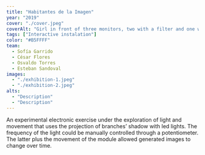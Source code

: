 ```yaml
---
title: "Habitantes de la Imagen"
year: "2019"
cover: "./cover.jpeg"
coverAlt: "Girl in front of three monitors, two with a filter and one with an animation"
tags: ["Interactive instalation"]
color: "#B5FFFF"
team:
  - Sofía Garrido
  - César Flores
  - Osvaldo Torres
  - Esteban Sandoval
images:
  - "./exhibition-1.jpeg"
  - "./exhibition-2.jpeg"
alts:
  - "Description"
  - "Description"
---
```



An experimental electronic exercise under the exploration of light and movement that uses the projection of branches’ shadow with led lights. The frequency of the light could be manually controlled through a potentiometer. The latter plus the movement of the module allowed generated images to change over time.
